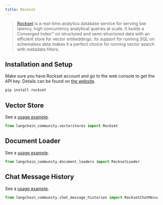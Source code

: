 ```yaml
---
title: Rockset
---
```


>[Rockset](https://rockset.com/product/) is a real-time analytics database service for serving low latency, high concurrency analytical queries at scale. It builds a Converged Index™ on structured and semi-structured data with an efficient store for vector embeddings. Its support for running SQL on schemaless data makes it a perfect choice for running vector search with metadata filters.

## Installation and Setup

Make sure you have Rockset account and go to the web console to get the API key. Details can be found on [the website](https://rockset.com/docs/rest-api/).

```bash
pip install rockset
```

## Vector Store

See a [usage example](/oss/javascript/integrations/vectorstores/rockset).

```python
from langchain_community.vectorstores import Rockset
```

## Document Loader

See a [usage example](/oss/javascript/integrations/document_loaders/rockset).
```python
from langchain_community.document_loaders import RocksetLoader
```

## Chat Message History

See a [usage example](/oss/javascript/integrations/memory/rockset_chat_message_history).
```python
from langchain_community.chat_message_histories import RocksetChatMessageHistory
```
